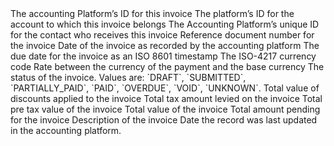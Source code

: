 <ResponseField name="platform_id" type="string" required>
  The accounting Platform’s ID for this invoice
</ResponseField>

<ResponseField name="account_id" type="string" required>
  The platform’s ID for the account to which this invoice belongs
</ResponseField>

<ResponseField name="contact_id" type="string" required>
  The Accounting Platform’s unique ID for the contact who receives this invoice
</ResponseField>

<ResponseField name="document_number" type="string" required>
  Reference document number for the invoice
</ResponseField>

<ResponseField name="posted_date" type="date" required>
  Date of the invoice as recorded by the accounting platform
</ResponseField>

<ResponseField name="due_date" type="date" required>
  The due date for the invoice as an ISO 8601 timestamp
</ResponseField>

<ResponseField name="currency" type="string" required>
  The ISO-4217 currency code
</ResponseField>

<ResponseField name="currency_rate" type="float" required>
  Rate between the currency of the payment and the base currency
</ResponseField>

<ResponseField name="status" type="enum" required>
  The status of the invoice. Values are: `DRAFT`, `SUBMITTED`, `PARTIALLY_PAID`, `PAID`, `OVERDUE`, `VOID`, `UNKNOWN`.
</ResponseField>

<ResponseField name="total_discount" type="float" required>
  Total value of discounts applied to the invoice
</ResponseField>

<ResponseField name="tax_amount" type="float" required>
  Total tax amount levied on the invoice
</ResponseField>

<ResponseField name="sub_total" type="float" required>
  Total pre tax value of the invoice
</ResponseField>

<ResponseField name="total_amount" type="float" required>
  Total value of the invoice
</ResponseField>

<ResponseField name="amount_due" type="float" required>
  Total amount pending for the invoice
</ResponseField>

<ResponseField name="memo" type="string" required>
  Description of the invoice
</ResponseField>

<ResponseField name="line_items" type="Line Item" required>
  <Expandable title="properties">
    <Snippet file="line_items_snippeet.mdx" />
  </Expandable>
</ResponseField>

<ResponseField name="payments" type="Invoice Payment" required>
  <Expandable title="properties">
    <Snippet file="invoice_payment.mdx" />
  </Expandable>
</ResponseField>

<ResponseField name="sales_orders" type="Sales Order" required>
  <Expandable title="properties">
    <Snippet file="sales_order_snippet.mdx" />
  </Expandable>
</ResponseField>

<ResponseField name="documents" type="Document" required>
  <Expandable title="properties">
    <Snippet file="documents_snippet.mdx" />
  </Expandable>
</ResponseField>

<ResponseField name="account" type="Account" required>
  <Expandable title="properties">
    <Snippet file="accounts_snippets.mdx" />
  </Expandable>
</ResponseField>

<ResponseField name="contact" type="Contact" required>
  <Expandable title="properties">
    <Snippet file="contact_snippet.mdx" />
  </Expandable>
</ResponseField>

<ResponseField name="updated_at" type="date" required>
  Date the record was last updated in the accounting platform.
</ResponseField>
